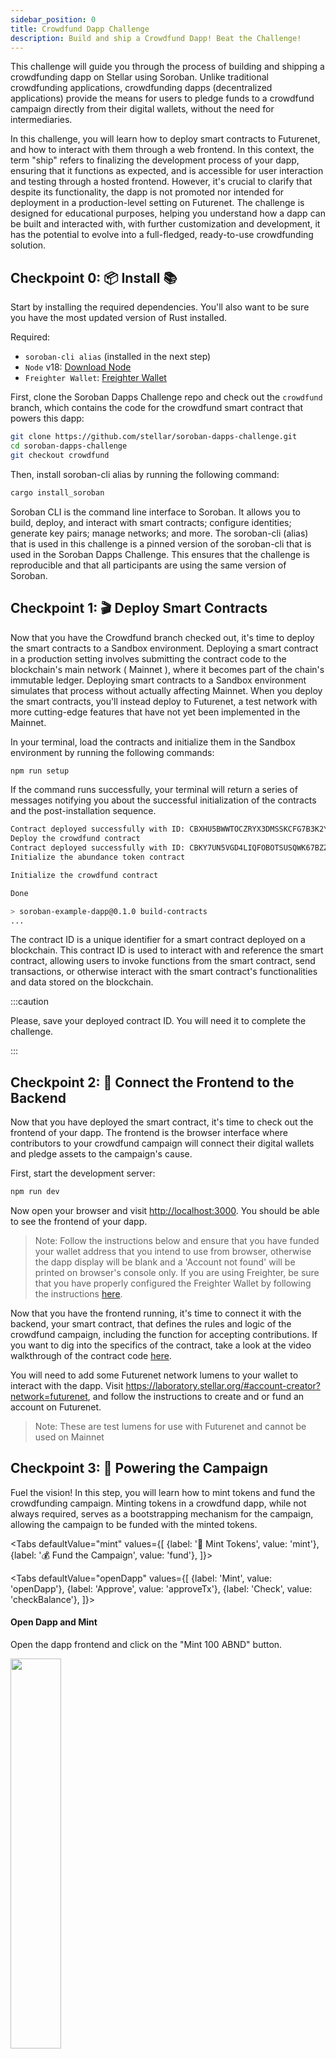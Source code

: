 ```yaml
---
sidebar_position: 0
title: Crowdfund Dapp Challenge
description: Build and ship a Crowdfund Dapp! Beat the Challenge!
---
```



<StartChallengeButton id={0} />

This challenge will guide you through the process of building and shipping a crowdfunding dapp on Stellar using Soroban. Unlike traditional crowdfunding applications, crowdfunding dapps (decentralized applications) provide the means for users to pledge funds to a crowdfund campaign directly from their digital wallets, without the need for intermediaries.

In this challenge, you will learn how to deploy smart contracts to Futurenet, and how to interact with them through a web frontend. In this context, the term "ship" refers to finalizing the development process of your dapp, ensuring that it functions as expected, and is accessible for user interaction and testing through a hosted frontend. However, it's crucial to clarify that despite its functionality, the dapp is not promoted nor intended for deployment in a production-level setting on Futurenet. The challenge is designed for educational purposes, helping you understand how a dapp can be built and interacted with, with further customization and development, it has the potential to evolve into a full-fledged, ready-to-use crowdfunding solution.

## Checkpoint 0: 📦 Install 📚

Start by installing the required dependencies. You'll also want to be sure you have the most updated version of Rust installed.

Required:

- `soroban-cli alias` (installed in the next step)
- `Node` v18: [Download Node](https://nodejs.org/en/download/)
- `Freighter Wallet`: [Freighter Wallet](https://freighter.app/)

First, clone the Soroban Dapps Challenge repo and check out the `crowdfund` branch, which contains the code for the crowdfund smart contract that powers this dapp:

```sh
git clone https://github.com/stellar/soroban-dapps-challenge.git
cd soroban-dapps-challenge
git checkout crowdfund
```

Then, install soroban-cli alias by running the following command:

```sh
cargo install_soroban
```

Soroban CLI is the command line interface to Soroban. It allows you to build, deploy, and interact with smart contracts; configure identities; generate key pairs; manage networks; and more. The soroban-cli (alias) that is used in this challenge is a pinned version of the soroban-cli that is used in the Soroban Dapps Challenge. This ensures that the challenge is reproducible and that all participants are using the same version of Soroban.

## Checkpoint 1: 🎬 Deploy Smart Contracts

Now that you have the Crowdfund branch checked out, it's time to deploy the smart contracts to a Sandbox environment. Deploying a smart contract in a production setting involves submitting the contract code to the blockchain's main network ( Mainnet ), where it becomes part of the chain's immutable ledger. Deploying smart contracts to a Sandbox environment simulates that process without actually affecting Mainnet. When you deploy the smart contracts, you'll instead deploy to Futurenet, a test network with more cutting-edge features that have not yet been implemented in the Mainnet.

In your terminal, load the contracts and initialize them in the Sandbox environment by running the following commands:

```sh
npm run setup
```

If the command runs successfully, your terminal will return a series of messages notifying you about the successful initialization of the contracts and the post-installation sequence.

```sh
Contract deployed successfully with ID: CBXHU5BWWTOCZRYX3DMSSKCFG7B3K2YG2I5F75ALPQ6GCY6ZES2XKLTI
Deploy the crowdfund contract
Contract deployed successfully with ID: CBKY7UN5VGD4LIQFOBOTSUSQWK67BZZTA23NIEVWSWRR5SAT26JQN2BN
Initialize the abundance token contract

Initialize the crowdfund contract

Done

> soroban-example-dapp@0.1.0 build-contracts
...
```

The contract ID is a unique identifier for a smart contract deployed on a blockchain. This contract ID is used to interact with and reference the smart contract, allowing users to invoke functions from the smart contract, send transactions, or otherwise interact with the smart contract's functionalities and data stored on the blockchain.

:::caution

Please, save your deployed contract ID. You will need it to complete the challenge.

:::

<ParentChallengeContractForm id={0} progress={1} />

## Checkpoint 2: 🤝 Connect the Frontend to the Backend

Now that you have deployed the smart contract, it's time to check out the frontend of your dapp. The frontend is the browser interface where contributors to your crowdfund campaign will connect their digital wallets and pledge assets to the campaign's cause.

First, start the development server:

```sh
npm run dev
```

Now open your browser and visit [http://localhost:3000](http://localhost:3000). You should be able to see the frontend of your dapp.

> Note: Follow the instructions below and ensure that you have funded your wallet address that you intend to use from browser, otherwise the dapp display will be blank and a 'Account not found' will be printed on browser's console only. If you are using Freighter, be sure that you have properly configured the Freighter Wallet by following the instructions [here](../guides/wallets#connect-a-wallet-freighter).

Now that you have the frontend running, it's time to connect it with the backend, your smart contract, that defines the rules and logic of the crowdfund campaign, including the function for accepting contributions. If you want to dig into the specifics of the contract, take a look at the video walkthrough of the contract code [here](https://youtu.be/vTz0CQYnMRQ?t=260&feature=shared).

You will need to add some Futurenet network lumens to your wallet to interact with the dapp. Visit https://laboratory.stellar.org/#account-creator?network=futurenet, and follow the instructions to create and or fund an account on Futurenet.

> Note: These are test lumens for use with Futurenet and cannot be used on Mainnet

## Checkpoint 3: 🌟 Powering the Campaign

Fuel the vision! In this step, you will learn how to mint tokens and fund the crowdfunding campaign. Minting tokens in a crowdfund dapp, while not always required, serves as a bootstrapping mechanism for the campaign, allowing the campaign to be funded with the minted tokens.

<Tabs defaultValue="mint" values={[
    {label: '🏦 Mint Tokens', value: 'mint'},
    {label: '💰 Fund the Campaign', value: 'fund'},
]}>

<TabItem value="mint">

<Tabs defaultValue="openDapp" values={[
    {label: 'Mint', value: 'openDapp'},
    {label: 'Approve', value: 'approveTx'},
    {label: 'Check', value: 'checkBalance'},
]}>

<TabItem value="openDapp">

#### Open Dapp and Mint

Open the dapp frontend and click on the "Mint 100 ABND" button.

<img src={mintToken} width="40%" />

</TabItem>

<TabItem value="approveTx">

#### Approve Transaction

You should see a popup from Freighter asking you to sign the transaction. Click on "Approve" and wait for the transaction to be confirmed.

<img src={approveTokenMint} width="40%" />

</TabItem>

<TabItem value="checkBalance">

#### Check Updated Balance

You should see an updated balance in the pledge component.

<img src={updatedBalance} width="40%" />

</TabItem>

</Tabs>

</TabItem>

<TabItem value="fund">

<Tabs defaultValue="setupWallet" values={[
    {label: 'Deposit', value: 'setupWallet'},
    {label: 'Approve', value: 'approveTx'},
    {label: 'Check', value: 'confirmBalance'},
]}>

<TabItem value="setupWallet">

#### Fund the Campaign

Now that you have your wallet set up, let's fund the crowdfunding campaign. Open the frontend and click on the "Back this project" button. You should see a popup from Freighter asking you to sign the transaction.

<img src={back100} width="40%" />

</TabItem>

<TabItem value="approveTx">

#### Approve Transaction

Click on "Approve" and wait for the transaction to be confirmed. Once the transaction is confirmed, you should see a success message.

<img src={success} width="40%" />

</TabItem>

<TabItem value="confirmBalance">

#### Check Updated Pledged Amount

You should see an updated balance reflecting the amount you have pledged in the pledge component.

<img src={backedResult} width="40%" />

</TabItem>

</Tabs>

</TabItem>

</Tabs>

> Note: These are test tokens for use with Futurenet and cannot be used on Mainnet.

<CompleteStepButton id={0} progress={2}>
  Funding completed
</CompleteStepButton>

## Checkpoint 4: 🚢 Ship it! 🚁

Now that your dapp is fully functional, its time to deploy it to a production environment. In this step, you will learn how to deploy your dapp to Vercel, a cloud platform for static sites that offers a quick and effective way to deploy the frontend of your dapp. This section requires that you have a [Vercel account] and the Vercel cli installed. 

If you don't have the Vercel cli installed, run the following command to install it globally:

```sh
npm i --global vercel
```

[Vercel account]: https://vercel.com/login

Next, you will need to remove the `target` directory to save space for the the deployment. Run the following command to remove the `target` directory:

```sh
rm -rf target
```

>Note: You can build this directory again by running `soroban contract build` in the `contracts/abundance` directory.


Next, you will use the Vercel cli to complete your deployment.

Run the following command to deploy your dapp:

```sh
npx vercel --prod
```

Then, continue through the prompts (you will not need to modify any settings) until you reach the completion prompt similar to the following:

```sh
Vercel CLI 30.1.1
🔗  Linked to julian-dev28/soroban-example-dapp (created .vercel)
🔍  Inspect: https://vercel.com/julian-dev28/soroban-example-dapp/C1YZVQSqh6WcyR1uvxz8q2tW1tjD [2s]
✅  Production: https://soroban-example-dapp-rho.vercel.app [42s]
```

:::caution

Please, save your production url, you will need it to complete the challenge.

:::

You can now visit the preview link to see your deployed dapp! 🎉

<img src={deployedDApp} width="90%" />


## Checkpoint 5: 💪 Pass the Challenge!

Submit your public url to the challenge form and proceed to the next step to check your work.

<ParentChallengeForm id={0} />

<br />

:::info

Join [our Community in Discord](https://discord.gg/stellardev) in case you have any issues or questions.

:::

## Checkpoint 6: ✅ Check your work!

In order to successfully complete this challenge, your work needs to be checked. Please, follow the steps below:

1. Fork [the challenge repository](https://github.com/stellar/soroban-dapps-challenge/fork).
2. Fill the `crowdfund/challenge/output.txt` file with your wallet address. The filled file should look as follows:

```sh
Public Key: GBSXUXZSA2VEXN5VGOWE5ODAJLC575JCMWRJ4FFRDWSTRCJ123456789
```
3. Create a Pull Request to the `stellar/soroban-dapps-challenge/crowdfund` branch. When the PR is created, CI actions will check the `crowdfund/challenge/output.txt` file data and update your progress.
4. Wait for the CI/CD pipeline results.
5. Fix errors if present:

- find the error reason in the Crowdfund challenge CI results (you can find a link right in the pull request);
- return to your forked repository;
- fix errors and commit changes. The existing PR will be checked again.

6. If the pipeline was successful, then congratulations! You completed the challenge!👏

Invite a friend to try out your dapp and ask them to provide feedback!

## ⚔️ Side Quests

🌐 Explore [Stellar Laboratory] to inspect your account assets on Futurenet.

You should see something like this:

```json
  "balances": [
    {
      "balance": "100.0000000",
      "limit": "922337203685.4775807",
      "buying_liabilities": "0.0000000",
      "selling_liabilities": "0.0000000",
      "last_modified_ledger": 148108,
      "is_authorized": true,
      "is_authorized_to_maintain_liabilities": true,
      "asset_type": "credit_alphanum4",
      "asset_code": "ABND",
      "asset_issuer": "GBUGENT4FK4Y6FZNZEEGVZJLCHKNES23FRVOPPOI62RUF4WRSNOTSZV4"
    },
  ]
```

[Stellar Laboratory]: https://laboratory.stellar.org/#explorer?network=futurenet

## 📚 User Workflows Checklist

During this exercise you should be able to:

- Clone the example repo (Crowdfund Dapp)
- Choose your target amount and deadline
- Deploy your contract to Futurenet
- Deploy the example web ui somewhere (e.g. netlify, vercel, surge, etc.)

Then via the web UI, you should be able to:

- Connect your wallet
- See your current balance(s)
- See the current fundraising status (total amount & time remaining)
- See allowed assets
- Deposit an allowed asset
- See your deposit(s) appear on the page as the transactions are confirmed.
- "Live"-Update the page with the total amount with the new amount

## 🛡️🗡️ Take On More Challenges

View your progress and take on more challenges by visiting your [User Dashboard!](/dashboard)